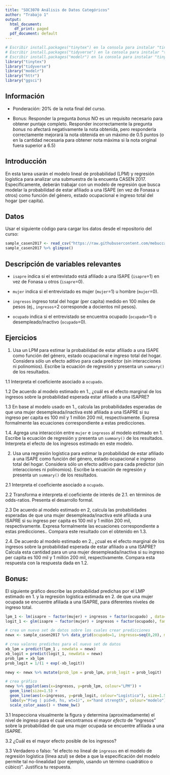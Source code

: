 ```yaml
---
title: "SOC3070 Análisis de Datos Categóricos"
author: "Trabajo 1"
output:
  html_document:
    df_print: paged
  pdf_document: default
---
```


```r
# Escribir install.packages("tinytex") en la consola para instalar "tinytex"
# Escribir install.packages("tidyverse") en la consola para instalar "tinytex"
# Escribir install.packages("modelr") en la consola para instalar "tinytex"
library("tinytex")
library("tidyverse")
library("modelr")
library("httr")
library("ggsci")
```

## Información

- Ponderación: 20% de la nota final del curso.

- Bonus: Responder la pregunta _bonus_ NO es un requisito necesario para obtener puntaje completo. Responder incorrectamente la pregunta _bonus_ no afectará negativamente la nota obtenida, pero responderla correctamente mejorará la nota obtenida en un máximo de 0.5 puntos (o en la cantidad necesaria para obtener nota máxima si la nota original fuera superior a 6.5)


## Introducción

En esta tarea usarán el modelo lineal de probabilidad (LPM) y regresión logística para analizar una submuestra de la encuenta CASEN 2017. Específicamente, deberán trabajar con un modelo de regresión que busca modelar la probabilidad de estar afiliado a una ISAPE (en vez de Fonasa u otros) como función del género, estado ocupacional e ingreso total del hogar (per capita). 

## Datos

Usar el siguiente código para cargar los datos desde el repositorio del curso:

````r

sample_casen2017 <- read_csv("https://raw.githubusercontent.com/mebucca/cda_soc3070/master/homework/t_1/casen2017.csv") %>% filter(ingresos<=100)
sample_casen2017 %>% glimpse()

````


## Descripción de variables relevantes

- `isapre` indica si el entrevistado está afiliado a una ISAPE (`isapre`=1) en vez de Fonasa u otros (`isapre`=0).

- `mujer` indica si el entrevistado es mujer (`mujer`=1) u hombre (`mujer`=0).

- `ingresos` ingreso total del hogar (per capita) medido en 100 miles de pesos (ej., `ingresos`=2 corresponde a docientos mil pesos).

- `ocupado` indica si el entrevistado se encuentra ocupado (`ocupado`=1) o desempleado/inactivo (`ocupado`=0).


## Ejercicios

1. Usa un LPM para estimar la probabilidad de estar afiliado a una ISAPE como función del género, estado ocupacional e ingreso total del hogar. Considera sólo un efecto aditivo para cada predictor (sin interacciones ni polinomios). Escribe la ecuación de regresión y presenta un `summary()` de los resultados.

1.1 Interpreta el coeficiente asociado a `ocupado`.


1.2 De acuerdo al modelo estimado en 1.,  ¿cuál es el efecto marginal de los ingresos sobre la probabilidad esperada estar afiliado a una ISAPRE?


1.3 En base al modelo usado en 1., calcula las probabilidades esperadas de que una mujer desempleada/inactiva esté afiliada a una ISAPRE si su ingreso per capita es 100 mil y 1 millón 200 mil, respectivamente. Expresa formalmente las ecuaciones correspondiente a estas predicciones.


1.4. Agrega una interacción entre `mujer` e `ingresos` al modelo estimado en 1. Escribe la ecuación de regresión y presenta un `summary()` de los resultados. Interpreta el efecto de los ingresos estimado en este modelo.


2. Usa una regresión logística para estimar la probabilidad de estar afiliado a una ISAPE como función del género, estado ocupacional e ingreso total del hogar. Considera sólo un efecto aditivo para cada predictor (sin interacciones ni polinomios). Escribe la ecuación de regresión y presenta un `summary()` de los resultados.


2.1 Interpreta el coeficiente asociado a `ocupado`.


2.2 Transforma e interpreta el coeficiente de interés de 2.1. en términos de odds-ratios. Presenta el desarrollo formal.


2.3 De acuerdo al modelo estimado en 2, calcula las probabilidades esperadas de que una mujer desempleada/inactiva esté afiliada a una ISAPRE si su ingreso per capita es 100 mil y 1 millón 200 mil, respectivamente. Expresa formalmente las ecuaciones correspondiente a estas predicciones.. Compara este resultado con el obtenido en 1.3.


2.4. De acuerdo al modelo estimado en 2., ¿cual es el efecto marginal de los ingresos sobre la probabilidad esperada de estar afiliado a una ISAPRE? Calcula esta cantidad para un una mujer desempleada/inactiva si su ingreso per capita es 100 mil y 1 millón 200 mil, respectivamente. Compara esta respuesta con la respuesta dada en 1.2.


\pagebreak


## Bonus: 

El siguiente gráfico describe las probabilidad predichas por el LMP estimado en 1. y la regresión logística estimada en 2. de que una mujer ocupada se encuentre afiliada a una ISAPRE, para diferentes niveles de ingreso total.


````r

lpm_1 <- lm(isapre ~ factor(mujer) + ingresos + factor(ocupado) , data=sample_casen2017)
logit_1 <- glm(isapre ~ factor(mujer) + ingresos + factor(ocupado), family = binomial(link=logit), data=sample_casen2017)

# crea un nuevo set de datos sobre los cuales crear predicciones
newx <- sample_casen2017 %>% data_grid(ocupado=1, ingresos=seq(0,20), mujer=0, .model=lpm_1)

# crea valores predichos para el nuevo set de datos
xb_lpm = predict(lpm_1 , newdata = newx)
xb_logit = predict(logit_1, newdata = newx)
prob_lpm = xb_lpm
prob_logit = 1/(1 + exp(-xb_logit))

newy <- newx %>% mutate(prob_lpm = prob_lpm, prob_logit = prob_logit) 

# crea gráfico 
newy %>% ggplot(aes(x=ingresos, y=prob_lpm, colour="LPM")) +
  geom_line(size=1.5) +
  geom_line(aes(x=ingresos, y=prob_logit, colour="Logística"), size=1.5) +
  labs(y="P(wg | pid=0, hs, wt=1)", x="hand strength", colour="modelo") +
  scale_color_aaas() + theme_bw()
````


3.1 Inspecciona visualmente la figura y determina (aproximadamente) el nivel de ingreso para el cual encontramos el mayor _efecto_ de "ingresos" sobre la probabilidad de que una mujer ocupada se encuentre afiliada a una ISAPRE. 


3.2 ¿Cuál es el mayor efecto posible de los ingresos? 


3.3 Verdadero o falso: "el efecto no lineal de `ingresos` en el modelo de regresión logística (linea azul) se debe a que la especificación del modelo permite tal no-linealidad (por ejemplo, usando un término cuadrático o cúbico)". Justifica tu respuesta. 



